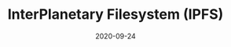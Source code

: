 ---
title: InterPlanetary Filesystem (IPFS)
tag: MachineFi
status: publish
date: 2020-09-24
slug: IPFS is a protocol for storing and sharing data in a distributed file system || Data Storage partner (USA)
website: https://docs.ipfs.io/concepts/case-study-iotex/
twitter:
logo: /img/InterPlanetary Filesystem (IPFS).png
featured_img: https://wp.gcap1.iotex.io/wp-content/uploads/2020/10/ipfs.jpg
telegram:
---